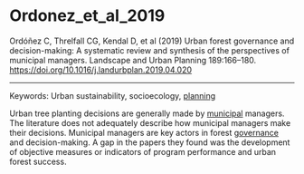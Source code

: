 # Ordonez_et_al_2019  

Ordóñez C, Threlfall CG, Kendal D, et al (2019) Urban forest governance and decision-making: A systematic review and synthesis of the perspectives of municipal managers. Landscape and Urban Planning 189:166–180. <https://doi.org/10.1016/j.landurbplan.2019.04.020>



---

Keywords: Urban sustainability, socioecology, [planning](../topics/Planning.qmd)	 

Urban tree planting decisions are generally made by [municipal](../topics/Municipal.qmd) managers. The literature does not adequately describe how municipal managers make their decisions. Municipal managers are key actors in forest [governance](../topics/Governance.qmd) and decision-making. A gap in the papers they found was the development of objective measures or indicators of program performance and urban forest success. 
